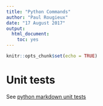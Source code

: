 ```yaml
---
title: "Python Commands"
author: "Paul Rougieux"
date: "17 August 2017"
output: 
  html_document: 
    toc: yes
---
```


```r
knitr::opts_chunk$set(echo = TRUE)
```

# Unit tests
See [python markdown unit tests](https://github.com/okken/markdown.py/blob/master/test_markdown_unittest.py)

```python

```


